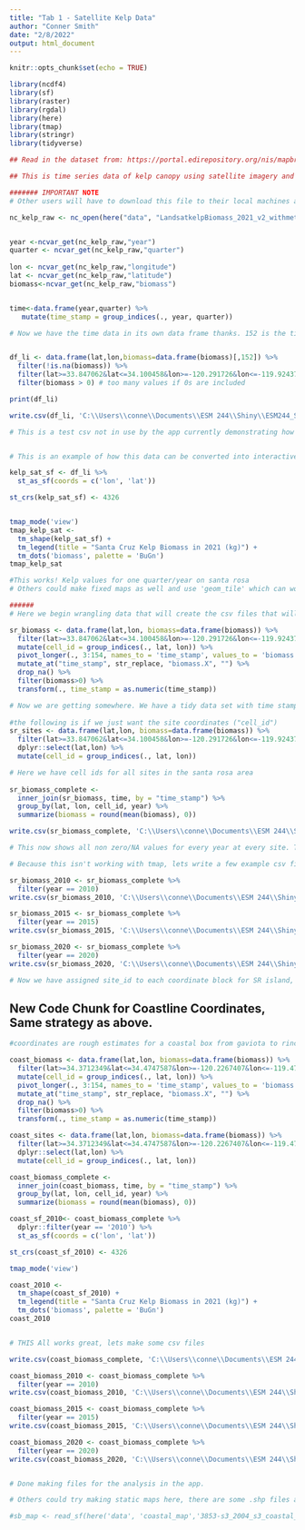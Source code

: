 ```yaml
---
title: "Tab 1 - Satellite Kelp Data"
author: "Conner Smith"
date: "2/8/2022"
output: html_document
---
```


```r
knitr::opts_chunk$set(echo = TRUE)

library(ncdf4)
library(sf)
library(raster)
library(rgdal)
library(here)
library(tmap)
library(stringr)
library(tidyverse)
```

```r
## Read in the dataset from: https://portal.edirepository.org/nis/mapbrowse?scope=knb-lter-sbc&identifier=74.

## This is time series data of kelp canopy using satellite imagery and will be updated regularly. The file is a .ns so we use the 'ncdf4' package. 

####### IMPORTANT NOTE
# Other users will have to download this file to their local machines as it is too large to upload to github directly 

nc_kelp_raw <- nc_open(here("data", "LandsatkelpBiomass_2021_v2_withmetadata.nc"))


year <-ncvar_get(nc_kelp_raw,"year")
quarter <- ncvar_get(nc_kelp_raw,"quarter")
  
lon <- ncvar_get(nc_kelp_raw,"longitude")
lat <- ncvar_get(nc_kelp_raw,"latitude")
biomass<-ncvar_get(nc_kelp_raw,"biomass") 


time<-data.frame(year,quarter) %>% 
   mutate(time_stamp = group_indices(., year, quarter))

# Now we have the time data in its own data frame thanks. 152 is the time stamp for Q4 of 2021. Each time_stamp has its own unique ID. 


df_li <- data.frame(lat,lon,biomass=data.frame(biomass)[,152]) %>%
  filter(!is.na(biomass)) %>%
  filter(lat>=33.847062&lat<=34.100458&lon>=-120.291726&lon<=-119.924374) %>%
  filter(biomass > 0) # too many values if 0s are included 

print(df_li)

write.csv(df_li, 'C:\\Users\\conne\\Documents\\ESM 244\\Shiny\\ESM244_SBC_LTER_Shiny\\data\\santa_cruz_kelp_2021.csv', row.names = FALSE)

# This is a test csv not in use by the app currently demonstrating how the subsets can be created. This is just data for the Fourth quarter of 2021 for Santa Rosa island. 


# This is an example of how this data can be converted into interactive tmaps 

kelp_sat_sf <- df_li %>% 
  st_as_sf(coords = c('lon', 'lat'))

st_crs(kelp_sat_sf) <- 4326


tmap_mode('view') 
tmap_kelp_sat <- 
  tm_shape(kelp_sat_sf) +
  tm_legend(title = "Santa Cruz Kelp Biomass in 2021 (kg)") +
  tm_dots('biomass', palette = 'BuGn')
tmap_kelp_sat

#This works! Kelp values for one quarter/year on santa rosa 
# Others could make fixed maps as well and use 'geom_tile' which can work with irregular grids such as this. 

######
# Here we begin wrangling data that will create the csv files that will be used by the app. 

sr_biomass <- data.frame(lat,lon, biomass=data.frame(biomass)) %>%
  filter(lat>=33.847062&lat<=34.100458&lon>=-120.291726&lon<=-119.924374) %>%
  mutate(cell_id = group_indices(., lat, lon)) %>% 
  pivot_longer(., 3:154, names_to = 'time_stamp', values_to = 'biomass') %>% 
  mutate_at("time_stamp", str_replace, "biomass.X", "") %>%
  drop_na() %>% 
  filter(biomass>0) %>% 
  transform(., time_stamp = as.numeric(time_stamp))

# Now we are getting somewhere. We have a tidy data set with time stamps and site IDs, left the coords in for now. Need to ask Nathan how to reference the time stamps across the data 
  
#the following is if we just want the site coordinates ("cell_id")
sr_sites <- data.frame(lat,lon, biomass=data.frame(biomass)) %>%
  filter(lat>=33.847062&lat<=34.100458&lon>=-120.291726&lon<=-119.924374) %>% 
  dplyr::select(lat,lon) %>% 
  mutate(cell_id = group_indices(., lat, lon))

# Here we have cell ids for all sites in the santa rosa area 
  
sr_biomass_complete <- 
  inner_join(sr_biomass, time, by = "time_stamp") %>% 
  group_by(lat, lon, cell_id, year) %>% 
  summarize(biomass = round(mean(biomass), 0))

write.csv(sr_biomass_complete, 'C:\\Users\\conne\\Documents\\ESM 244\\Shiny\\ESM244_SBC_LTER_Shiny\\data\\santa_rosa_kelp_all_years.csv', row.names = FALSE)

# This now shows all non zero/NA values for every year at every site. The time stamps have been assigned actual years and we have averaged the biomass for the year to remove the quarterly level observations 

# Because this isn't working with tmap, lets write a few example csv files to call in the shiny with certain years specified 

sr_biomass_2010 <- sr_biomass_complete %>% 
  filter(year == 2010)
write.csv(sr_biomass_2010, 'C:\\Users\\conne\\Documents\\ESM 244\\Shiny\\ESM244_SBC_LTER_Shiny\\data\\santa_rosa_kelp_2010.csv', row.names = FALSE)

sr_biomass_2015 <- sr_biomass_complete %>% 
  filter(year == 2015)
write.csv(sr_biomass_2015, 'C:\\Users\\conne\\Documents\\ESM 244\\Shiny\\ESM244_SBC_LTER_Shiny\\data\\santa_rosa_kelp_2015.csv', row.names = FALSE)

sr_biomass_2020 <- sr_biomass_complete %>% 
  filter(year == 2020)
write.csv(sr_biomass_2020, 'C:\\Users\\conne\\Documents\\ESM 244\\Shiny\\ESM244_SBC_LTER_Shiny\\data\\santa_rosa_kelp_2020.csv', row.names = FALSE)

# Now we have assigned site_id to each coordinate block for SR island, these are all of our files we will use in the app demo. 
```


## New Code Chunk for Coastline Coordinates, Same strategy as above. 

```r
#coordinates are rough estimates for a coastal box from gaviota to rincon 

coast_biomass <- data.frame(lat,lon, biomass=data.frame(biomass)) %>%
  filter(lat>=34.3712349&lat<=34.4747587&lon>=-120.2267407&lon<=-119.4778351) %>%
  mutate(cell_id = group_indices(., lat, lon)) %>% 
  pivot_longer(., 3:154, names_to = 'time_stamp', values_to = 'biomass') %>% 
  mutate_at("time_stamp", str_replace, "biomass.X", "") %>%
  drop_na() %>% 
  filter(biomass>0) %>% 
  transform(., time_stamp = as.numeric(time_stamp))

coast_sites <- data.frame(lat,lon, biomass=data.frame(biomass)) %>%
  filter(lat>=34.3712349&lat<=34.4747587&lon>=-120.2267407&lon<=-119.4778351) %>% 
  dplyr::select(lat,lon) %>% 
  mutate(cell_id = group_indices(., lat, lon))

coast_biomass_complete <- 
  inner_join(coast_biomass, time, by = "time_stamp") %>% 
  group_by(lat, lon, cell_id, year) %>% 
  summarize(biomass = round(mean(biomass), 0))

coast_sf_2010<- coast_biomass_complete %>% 
  dplyr::filter(year == '2010') %>% 
  st_as_sf(coords = c('lon', 'lat'))

st_crs(coast_sf_2010) <- 4326

tmap_mode('view') 

coast_2010 <-
  tm_shape(coast_sf_2010) +
  tm_legend(title = "Santa Cruz Kelp Biomass in 2021 (kg)") +
  tm_dots('biomass', palette = 'BuGn')
coast_2010


# THIS All works great, lets make some csv files

write.csv(coast_biomass_complete, 'C:\\Users\\conne\\Documents\\ESM 244\\Shiny\\ESM244_SBC_LTER_Shiny\\data\\coast_biomass_all_years.csv', row.names = FALSE)

coast_biomass_2010 <- coast_biomass_complete %>% 
  filter(year == 2010)
write.csv(coast_biomass_2010, 'C:\\Users\\conne\\Documents\\ESM 244\\Shiny\\ESM244_SBC_LTER_Shiny\\data\\coast_biomass_2010.csv', row.names = FALSE)

coast_biomass_2015 <- coast_biomass_complete %>% 
  filter(year == 2015)
write.csv(coast_biomass_2015, 'C:\\Users\\conne\\Documents\\ESM 244\\Shiny\\ESM244_SBC_LTER_Shiny\\data\\coast_biomass_2015.csv', row.names = FALSE)

coast_biomass_2020 <- coast_biomass_complete %>% 
  filter(year == 2020)
write.csv(coast_biomass_2020, 'C:\\Users\\conne\\Documents\\ESM 244\\Shiny\\ESM244_SBC_LTER_Shiny\\data\\coast_biomass_2020.csv', row.names = FALSE)


# Done making files for the analysis in the app. 
```

```r
# Others could try making static maps here, there are some .shp files already included in this repo.

#sb_map <- read_sf(here('data', 'coastal_map','3853-s3_2004_s3_coastal_zone.shp'))
```



